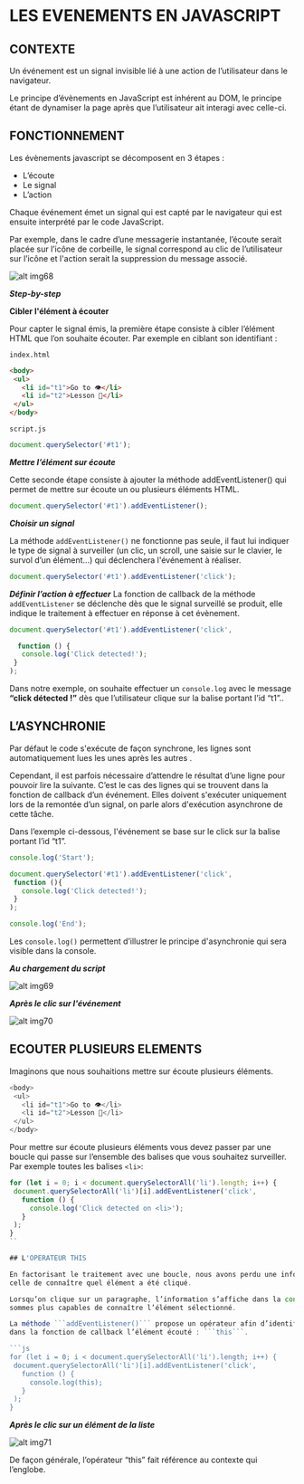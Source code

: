 # LES EVENEMENTS EN JAVASCRIPT

## CONTEXTE

Un événement est un signal invisible lié à une action de l’utilisateur dans le navigateur.

Le principe d’évènements en JavaScript est inhérent au DOM, le principe étant de dynamiser la page après que l’utilisateur ait interagi avec celle-ci.

## FONCTIONNEMENT

Les évènements javascript se décomposent en 3 étapes :

- L’écoute
- Le signal
- L’action

Chaque événement émet un signal qui est capté par le navigateur qui est ensuite interprété par le code JavaScript.

Par exemple, dans le cadre d’une messagerie instantanée, l’écoute serait placée sur l’icône de corbeille, le signal correspond au clic de l’utilisateur sur l’icône et l'action serait la suppression du message associé.

![alt img68](/images/courses/level1/img68.png)


***Step-by-step***

**Cibler l'élément à écouter**

Pour capter le signal émis, la première étape consiste à cibler l’élément HTML que l’on souhaite écouter. 
Par exemple en ciblant son identifiant :

```index.html```

```html
<body>
 <ul>
   <li id="t1">Go to 👁</li>
   <li id="t2">Lesson 🎾</li>
 </ul>
</body>
```

```script.js```

```js
document.querySelector('#t1');
```

***Mettre l’élément sur écoute***

Cette seconde étape consiste à ajouter la méthode addEventListener() qui permet de mettre sur écoute un ou plusieurs éléments HTML.

```js
document.querySelector('#t1').addEventListener();
```

***Choisir un signal***

La méthode ```addEventListener()``` ne fonctionne pas seule, il faut lui indiquer le type de signal à surveiller 
(un clic, un scroll, une saisie sur le clavier, le survol d’un élément…) qui déclenchera l'événement à réaliser.

```js
document.querySelector('#t1').addEventListener('click');
```

***Définir l’action à effectuer***
La fonction de callback de la méthode ```addEventListener``` se déclenche dès que le signal surveillé se produit, 
elle indique le traitement à effectuer en réponse à cet évènement.

```js
document.querySelector('#t1').addEventListener('click',

  function () {
   console.log('Click detected!');
 }
);
```

Dans notre exemple, on souhaite effectuer un ```console.log``` avec le message **“click détected !”** 
dès que l’utilisateur clique sur la balise portant l’id “t1”..

## L’ASYNCHRONIE

Par défaut le code s'exécute de façon synchrone, les lignes sont automatiquement lues les unes après les autres .

Cependant, il est parfois nécessaire d’attendre le résultat d’une ligne pour pouvoir lire la suivante. 
C’est le cas des lignes qui se trouvent dans la fonction de callback d’un événement. 
Elles doivent s'exécuter uniquement lors de la remontée d’un signal, on parle alors d'exécution asynchrone de cette tâche.

Dans l’exemple ci-dessous, l'événement se base sur le click sur la balise portant l’id “t1”.

```js
console.log('Start');

document.querySelector('#t1').addEventListener('click',
 function (){
   console.log('Click detected!');
 }
);

console.log('End');
```

Les ```console.log()``` permettent d’illustrer le principe d'asynchronie qui sera visible dans la console.

***Au chargement du script***

![alt img69](/images/courses/level1/img69.png)

***Après le clic sur l'événement***

![alt img70](/images/courses/level1/img70.png)

## ECOUTER PLUSIEURS ELEMENTS

Imaginons que nous souhaitions mettre sur écoute plusieurs éléments.

```js
<body>
 <ul>
   <li id="t1">Go to 👁</li>
   <li id="t2">Lesson 🎾</li>
 </ul>
</body>
```

Pour mettre sur écoute plusieurs éléments vous devez passer par une boucle qui passe sur 
l’ensemble des balises que vous souhaitez surveiller. Par exemple toutes les balises ```<li>```:

```js
for (let i = 0; i < document.querySelectorAll('li').length; i++) {
 document.querySelectorAll('li')[i].addEventListener('click',
   function () {
     console.log('Click detected on <li>');
   }
 );
}
``

## L'OPERATEUR THIS

En factorisant le traitement avec une boucle, nous avons perdu une information essentielle : 
celle de connaître quel élément a été cliqué.

Lorsqu’on clique sur un paragraphe, l’information s’affiche dans la console mais nous ne 
sommes plus capables de connaître l’élément sélectionné.

La méthode ```addEventListener()``` propose un opérateur afin d’identifier directement 
dans la fonction de callback l’élément écouté : ```this```.

```js
for (let i = 0; i < document.querySelectorAll('li').length; i++) {
 document.querySelectorAll('li')[i].addEventListener('click',
   function () {
     console.log(this);
   }
 );
}
```

***Après le clic sur un élément de la liste***

![alt img71](/images/courses/level1/img71.png)

De façon générale, l’opérateur “this” fait référence au contexte qui l’englobe.
